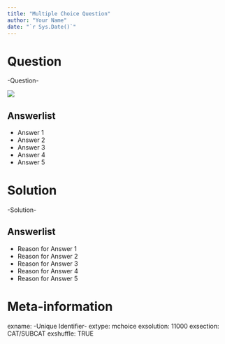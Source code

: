 ```yaml
---
title: "Multiple Choice Question"
author: "Your Name"
date: "`r Sys.Date()`"
---
```



Question
========

-Question-

![](img.png)

Answerlist
----------

* Answer 1
* Answer 2
* Answer 3
* Answer 4
* Answer 5


Solution
========

-Solution-

Answerlist
----------

* Reason for Answer 1
* Reason for Answer 2
* Reason for Answer 3
* Reason for Answer 4
* Reason for Answer 5


Meta-information
================
exname: -Unique Identifier-
extype: mchoice
exsolution: 11000
exsection: CAT/SUBCAT
exshuffle: TRUE
